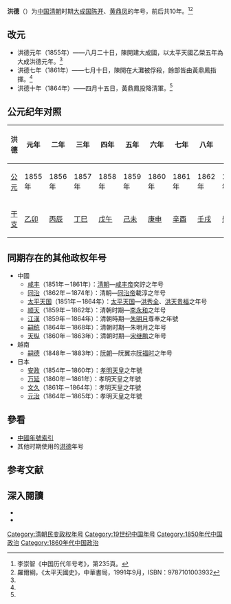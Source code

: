 {{Eranamebox|年号=洪德
|起讫时间= 1855年八月二十日－1864年四月十五日
|政权= [[大成国|大成国]]
|帝王= [[陈开|陈开]]、[[黄鼎凤|黄鼎凤]]
|历时= 10年
|timeline= <timeline>
ImageSize  = width:200 height:50
PlotArea   = width:180 height:30 left:10 bottom:20
TimeAxis   = orientation:horizontal
DateFormat = yyyy
Period     = from:1644 till:1911
AlignBars  = early
ScaleMajor = increment:60 start:1644
Colors =
  id:canvas value:rgb(1,1,0.85)
BackgroundColors = canvas:canvas
PlotData =
  width:15 color:black
  bar:era from:start till:end
  bar:era from:1855 till:1864 color:red
</timeline>
|说明= <span style="color: red">洪德</span>在'''清朝'''时期的位置。
}}
'''洪德'''（{{kj|1855年|八月二十日|1864年|四月十五日}}）为[[中国|中国]][[清朝|清朝]]时期[[大成国|大成国]][[陈开|陈开]]、[[黄鼎凤|黄鼎凤]]的年号，前后共10年。<ref>李崇智《中国历代年号考》，第235頁。</ref><ref name="羅爾綱">羅爾綱，《太平天國史》，中華書局，1991年9月，ISBN：9787101003932</ref>

==改元==
*洪德元年（1855年）——八月二十日，陳開建大成國，以太平天國乙榮五年為大成洪德元年。<ref name="羅爾綱"/>
*洪德七年（1861年）——七月十日，陳開在大灘被俘殺，餘部皆由黃鼎鳳指揮。<ref name="羅爾綱"/>
*洪德十年（1864年）——四月十五日，黃鼎鳳投降清軍。<ref name="羅爾綱"/>

==公元纪年对照==
{| class="wikitable"  style="text-align:center;"
!洪德!!元年!!二年!!三年!!四年!!五年!!六年!!七年!!八年!!九年!!十年
|-
![[公元|公元]]
|1855年||1856年||1857年||1858年||1859年||1860年||1861年||1862年||1863年||1864年
|-
![[干支|干支]]
|[[乙卯|乙卯]]||[[丙辰|丙辰]]||[[丁巳|丁巳]]||[[戊午|戊午]]||[[己未|己未]]||[[庚申|庚申]]||[[辛酉|辛酉]]||[[壬戌|壬戌]]||[[癸亥|癸亥]]||[[甲子|甲子]]
|}

==同期存在的其他政权年号==
*中國
**[[咸丰|咸丰]]（1851年－1861年）：[[清朝|清朝]]—[[咸丰帝|咸丰帝]]奕詝之年号
**[[同治|同治]]（1862年－1874年）：清朝—[[同治帝|同治帝]]載淳之年号
**[[太平天國_(年號)|太平天国]]（1851年－1864年）：[[太平天国|太平天国]]—[[洪秀全|洪秀全]]、[[洪天贵福|洪天贵福]]之年号
**[[顺天_(李永和)|顺天]]（1859年－1862年）：清朝时期—[[李永和|李永和]]之年号
**[[江漢_(楊龍喜)|江漢]]（1859年－1864年）：清朝時期—[[朱明月|朱明月]]尊奉之年號
**[[嗣统|嗣统]]（1864年－1868年）：清朝时期—朱明月之年号
**[[天纵|天纵]]（1860年－1863年）：清朝时期—[[宋继鹏|宋继鹏]]之年号
*越南
**[[嗣德|嗣德]]（1848年－1883年）：[[阮朝|阮朝]]—阮翼宗[[阮福时|阮福时]]之年号
*日本
**[[安政|安政]]（1854年－1860年）：[[孝明天皇|孝明天皇]]之年號
**[[万延|万延]]（1860年－1861年）：孝明天皇之年號
**[[文久|文久]]（1861年－1864年）：孝明天皇之年號
**[[元治|元治]]（1864年－1865年）：孝明天皇之年號

==參看==
*[[中国年号列表#清朝|中國年號索引]]
*其他时期使用的[[洪德|洪德]]年号

==参考文献==
{{Reflist}}

==深入閱讀==
<div>
*{{Cite book|author=[[李崇智|李崇智]]|title=中國歷代年號考|format=|url=|date=2004年12月|publisher=中華書局|location=北京|id=ISBN 7101025129}}
*{{Cite book|author=[[鄧洪波|鄧洪波]]|title=東亞歷史年表|format=pdf|url=http://www.eastasia.ntu.edu.tw/chinese/05_a04.htm|date=2005年3月|publisher=國立臺灣大學東亞經典與文化研究計劃|location=臺北|id=ISBN 9789860005189|access-date=2021-11-29|archive-date=2007-08-25|archive-url=https://web.archive.org/web/20070825002742/http://www.eastasia.ntu.edu.tw/chinese/05_a04.htm|dead-url=yes}}
</div>

{{清朝年号}}

[[Category:清朝民变政权年号|Category:清朝民变政权年号]]
[[Category:19世纪中国年号|Category:19世纪中国年号]]
[[Category:1850年代中国政治|Category:1850年代中国政治]]
[[Category:1860年代中国政治|Category:1860年代中国政治]]